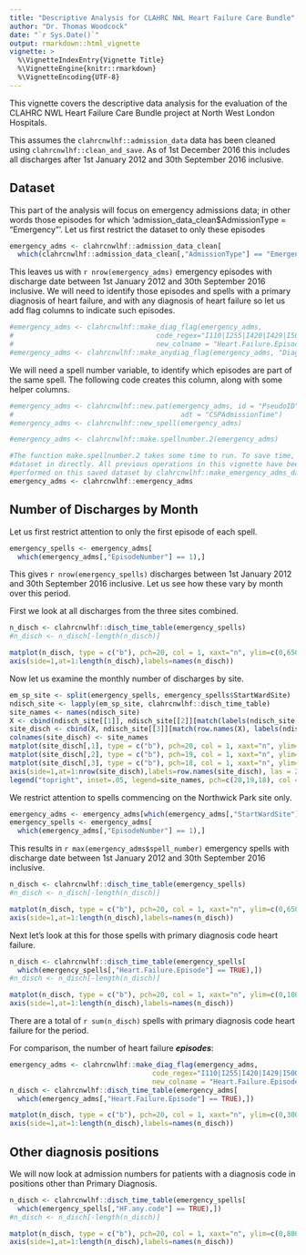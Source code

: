 ```yaml
---
title: "Descriptive Analysis for CLAHRC NWL Heart Failure Care Bundle"
author: "Dr. Thomas Woodcock"
date: "`r Sys.Date()`"
output: rmarkdown::html_vignette
vignette: >
  %\VignetteIndexEntry{Vignette Title}
  %\VignetteEngine{knitr::rmarkdown}
  %\VignetteEncoding{UTF-8}
---
```


This vignette covers the descriptive data analysis for the evaluation of the
CLAHRC NWL Heart Failure Care Bundle project at North West London Hospitals.

This assumes the `clahrcnwlhf::admission_data` data has been cleaned using `clahrcnwlhf::clean_and_save`. As of 1st December 2016 this includes all
discharges after 1st January 2012 and 30th September 2016 inclusive.

## Dataset

This part of the analysis will focus on emergency admissions data; in other
words those episodes for which
'admission_data_clean$AdmissionType = "Emergency"'. Let us first restrict the
dataset to only these episodes

```r
emergency_adms <- clahrcnwlhf::admission_data_clean[
  which(clahrcnwlhf::admission_data_clean[,"AdmissionType"] == "Emergency"),]

```

This leaves us with `r nrow(emergency_adms)` emergency episodes with discharge
date between 1st January 2012 and 30th September 2016 inclusive. We will need to
identify those episodes and spells with a primary diagnosis of heart failure,
and with any diagnosis of heart failure so let us add flag columns to indicate
such episodes.

```r
#emergency_adms <- clahrcnwlhf::make_diag_flag(emergency_adms,
#                                   code_regex="I110|I255|I420|I429|I500|I501|I509",
#                                   new_colname = "Heart.Failure.Episode")
#emergency_adms <- clahrcnwlhf::make_anydiag_flag(emergency_adms, "Diagnosis", "HF.any.code", #"I110|I255|I420|I429|I500|I501|I509")

```

We will need a spell number variable, to identify which episodes are part of the
same spell. The following code creates this column, along with some helper
columns.

```r
#emergency_adms <- clahrcnwlhf::new.pat(emergency_adms, id = "PseudoID",
#                                         adt = "CSPAdmissionTime")
#emergency_adms <- clahrcnwlhf::new_spell(emergency_adms)

#emergency_adms <- clahrcnwlhf::make.spellnumber.2(emergency_adms)

#The function make.spellnumber.2 takes some time to run. To save time, load this
#dataset in directly. All previous operations in this vignette have been
#performed on this saved dataset by clahrcnwlhf::make_emergency_adms_dataset
emergency_adms <- clahrcnwlhf::emergency_adms

```



## Number of Discharges by Month

Let us first restrict attention to only the first episode of each spell.

```r
emergency_spells <- emergency_adms[
  which(emergency_adms[,"EpisodeNumber"] == 1),]

```

This gives `r nrow(emergency_spells)` discharges between 1st January 2012 and
30th September 2016 inclusive. Let us see how these vary by month over this
period.

First we look at all discharges from the three sites combined.

```r

n_disch <- clahrcnwlhf::disch_time_table(emergency_spells)
#n_disch <- n_disch[-length(n_disch)]

matplot(n_disch, type = c("b"), pch=20, col = 1, xaxt="n", ylim=c(0,6500))
axis(side=1,at=1:length(n_disch),labels=names(n_disch))
```

Now let us examine the monthly number of discharges by site.

```r
em_sp_site <- split(emergency_spells, emergency_spells$StartWardSite)
ndisch_site <- lapply(em_sp_site, clahrcnwlhf::disch_time_table)
site_names <- names(ndisch_site)
X <- cbind(ndisch_site[[1]], ndisch_site[[2]][match(labels(ndisch_site[[1]]), labels(ndisch_site[[2]]))])
site_disch <- cbind(X, ndisch_site[[3]][match(row.names(X), labels(ndisch_site[[3]]))])
colnames(site_disch) <- site_names
matplot(site_disch[,1], type = c("b"), pch=20, col = 1, xaxt="n", ylim=c(0,6500))
matplot(site_disch[,2], type = c("b"), pch=19, col = 1, xaxt="n", ylim=c(0,6500), add=TRUE)
matplot(site_disch[,3], type = c("b"), pch=18, col = 1, xaxt="n", ylim=c(0,6500), add=TRUE)
axis(side=1,at=1:nrow(site_disch),labels=row.names(site_disch), las = 2, cex.axis =0.6)
legend("topright", inset=.05, legend=site_names, pch=c(20,19,18), col = 1, horiz=TRUE)
```


We restrict attention to spells commencing on the Northwick Park site only.
```r
emergency_adms <- emergency_adms[which(emergency_adms[,"StartWardSite"] == "NPH"),]
emergency_spells <- emergency_adms[
  which(emergency_adms[,"EpisodeNumber"] == 1),]

```

This results in `r max(emergency_adms$spell_number)` emergency spells with
discharge date between 1st January 2012 and 30th September 2016 inclusive.


```r

n_disch <- clahrcnwlhf::disch_time_table(emergency_spells)
#n_disch <- n_disch[-length(n_disch)]

matplot(n_disch, type = c("b"), pch=20, col = 1, xaxt="n", ylim=c(0,6500))
axis(side=1,at=1:length(n_disch),labels=names(n_disch))
```


Next let's look at this for those spells with primary diagnosis code
heart failure.

```r

n_disch <- clahrcnwlhf::disch_time_table(emergency_spells[
  which(emergency_spells[,"Heart.Failure.Episode"] == TRUE),])
#n_disch <- n_disch[-length(n_disch)]

matplot(n_disch, type = c("b"), pch=20, col = 1, xaxt="n", ylim=c(0,100))
axis(side=1,at=1:length(n_disch),labels=names(n_disch))
```

There are a total of `r sum(n_disch)` spells with primary diagnosis code
heart failure for the period. 

For comparison, the number of heart failure ***episodes***:

```r
emergency_adms <- clahrcnwlhf::make_diag_flag(emergency_adms,
                                   code_regex="I110|I255|I420|I429|I500|I501|I509",
                                   new_colname = "Heart.Failure.Episode")
n_disch <- clahrcnwlhf::disch_time_table(emergency_adms[
  which(emergency_adms[,"Heart.Failure.Episode"] == TRUE),])

matplot(n_disch, type = c("b"), pch=20, col = 1, xaxt="n", ylim=c(0,300))
axis(side=1,at=1:length(n_disch),labels=names(n_disch))
```

## Other diagnosis positions

We will now look at admission numbers for patients with a diagnosis code in positions
other than Primary Diagnosis.

```r

n_disch <- clahrcnwlhf::disch_time_table(emergency_spells[
  which(emergency_spells[,"HF.any.code"] == TRUE),])
#n_disch <- n_disch[-length(n_disch)]

matplot(n_disch, type = c("b"), pch=20, col = 1, xaxt="n", ylim=c(0,800))
axis(side=1,at=1:length(n_disch),labels=names(n_disch))
```








